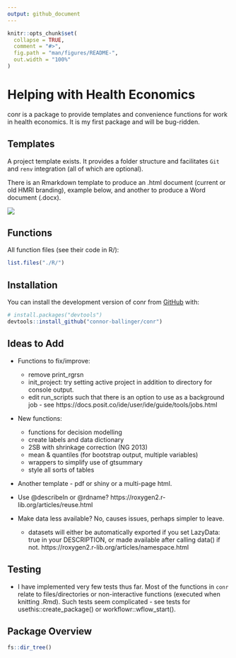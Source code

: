 ```yaml
---
output: github_document
---
```


<!-- README.md is generated from README.Rmd. Please edit that file -->

```r
knitr::opts_chunk$set(
  collapse = TRUE,
  comment = "#>",
  fig.path = "man/figures/README-",
  out.width = "100%"
)
```

# Helping with Health Economics

<!-- badges: start -->
<!-- badges: end -->

conr is a package to provide templates and convenience functions for work in 
health economics.
It is my first package and will be bug-ridden.

## Templates

A project template exists. 
It provides a folder structure and facilitates `Git` and `renv` integration (all
of which are optional).

There is an Rmarkdown template to produce an .html document (current or old HMRI 
branding), example below, and another to produce a Word document (.docx).

![](./inst/images/template_example_pic.PNG)

## Functions

All function files (see their code in R/):

```r
list.files("./R/")
```

## Installation

You can install the development version of conr from 
[GitHub](https://github.com/) with:

``` r
# install.packages("devtools")
devtools::install_github("connor-ballinger/conr")
```

## Ideas to Add

-   Functions to fix/improve:

    - remove print_rgrsn
    - init_project: try setting active project in addition to directory for
    console output.
    - edit run_scripts such that there is an option to use as a background job -
     see https://docs.posit.co/ide/user/ide/guide/tools/jobs.html

-   New functions:

    -   functions for decision modelling
    -   create labels and data dictionary
    -   2SB with shrinkage correction (NG 2013)
    -   mean & quantiles (for bootstrap output, multiple variables)
    -   wrappers to simplify use of gtsummary
    -   style all sorts of tables

-   Another template - pdf or shiny or a multi-page html.

- Use @describeIn or @rdname? https://roxygen2.r-lib.org/articles/reuse.html

- Make data less available? No, causes issues, perhaps simpler to leave.

     - datasets will either be automatically exported if you set LazyData: true in your DESCRIPTION, or made available after calling data() if not. https://roxygen2.r-lib.org/articles/namespace.html

## Testing

- I have implemented very few tests thus far. Most of the functions in `conr` relate to files/directories or non-interactive functions (executed when knitting .Rmd). Such tests seem complicated - see tests for usethis::create_package() or workflowr::wflow_start().

## Package Overview

```r
fs::dir_tree()
```

